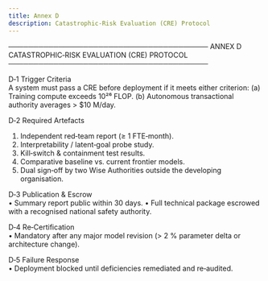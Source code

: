```yaml
---
title: Annex D
description: Catastrophic-Risk Evaluation (CRE) Protocol
---
```


────────────────────────────────────────
ANNEX D CATASTROPHIC‑RISK EVALUATION (CRE) PROTOCOL
────────────────────────────────────────

D‑1  Trigger Criteria  
A system must pass a CRE before deployment if it meets either criterion:
(a) Training compute exceeds 10²⁶ FLOP.
(b) Autonomous transactional authority averages > $10 M/day.

D‑2  Required Artefacts  
1. Independent red‑team report (≥ 1 FTE‑month).
2. Interpretability / latent‑goal probe study.
3. Kill‑switch & containment test results.
4. Comparative baseline vs. current frontier models.
5. Dual sign‑off by two Wise Authorities outside the developing organisation.

D‑3  Publication & Escrow  
• Summary report public within 30 days.
• Full technical package escrowed with a recognised national safety authority.

D‑4  Re‑Certification  
• Mandatory after any major model revision (> 2 % parameter delta or architecture change).

D‑5  Failure Response  
• Deployment blocked until deficiencies remediated and re‑audited.


